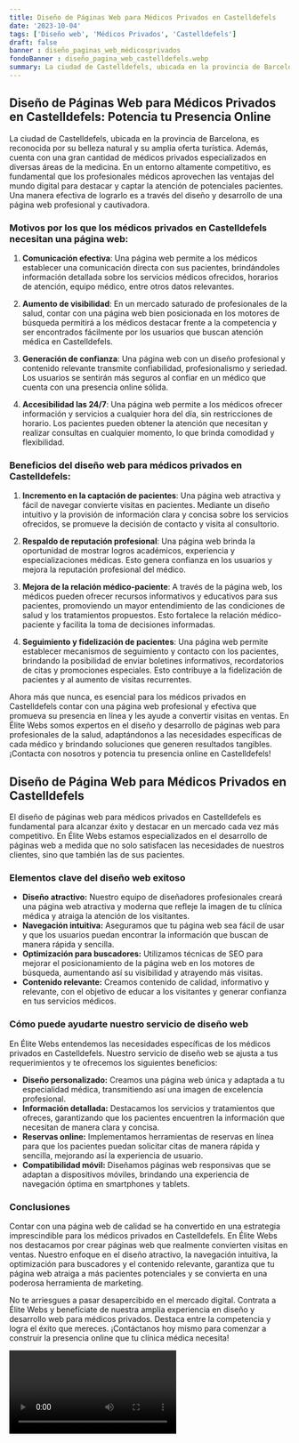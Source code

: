 ```yaml
---
title: Diseño de Páginas Web para Médicos Privados en Castelldefels
date: '2023-10-04'
tags: ['Diseño web', 'Médicos Privados', 'Castelldefels']
draft: false
banner : diseño_paginas_web_médicosprivados
fondoBanner : diseño_pagina_web_castelldefels.webp
summary: La ciudad de Castelldefels, ubicada en la provincia de Barcelona, es reconocida por su belleza natural y su amplia oferta turística. Además, cuenta con una gran cantidad de médicos privados especializados en diversas áreas de la medicina. En un entorno altamente competitivo, es fundamental que los profesionales médicos aprovechen las ventajas del mundo digital para destacar y captar la atención de potenciales pacientes. Una manera efectiva de lograrlo es a través del diseño y desarrollo de una página web profesional y cautivadora.
---
```


## Diseño de Páginas Web para Médicos Privados en Castelldefels: Potencia tu Presencia Online

La ciudad de Castelldefels, ubicada en la provincia de Barcelona, es reconocida por su belleza natural y su amplia oferta turística. Además, cuenta con una gran cantidad de médicos privados especializados en diversas áreas de la medicina. En un entorno altamente competitivo, es fundamental que los profesionales médicos aprovechen las ventajas del mundo digital para destacar y captar la atención de potenciales pacientes. Una manera efectiva de lograrlo es a través del diseño y desarrollo de una página web profesional y cautivadora.

### Motivos por los que los médicos privados en Castelldefels necesitan una página web:

1. **Comunicación efectiva**: Una página web permite a los médicos establecer una comunicación directa con sus pacientes, brindándoles información detallada sobre los servicios médicos ofrecidos, horarios de atención, equipo médico, entre otros datos relevantes.

2. **Aumento de visibilidad**: En un mercado saturado de profesionales de la salud, contar con una página web bien posicionada en los motores de búsqueda permitirá a los médicos destacar frente a la competencia y ser encontrados fácilmente por los usuarios que buscan atención médica en Castelldefels.

3. **Generación de confianza**: Una página web con un diseño profesional y contenido relevante transmite confiabilidad, profesionalismo y seriedad. Los usuarios se sentirán más seguros al confiar en un médico que cuenta con una presencia online sólida.

4. **Accesibilidad las 24/7**: Una página web permite a los médicos ofrecer información y servicios a cualquier hora del día, sin restricciones de horario. Los pacientes pueden obtener la atención que necesitan y realizar consultas en cualquier momento, lo que brinda comodidad y flexibilidad.

### Beneficios del diseño web para médicos privados en Castelldefels:

1. **Incremento en la captación de pacientes**: Una página web atractiva y fácil de navegar convierte visitas en pacientes. Mediante un diseño intuitivo y la provisión de información clara y concisa sobre los servicios ofrecidos, se promueve la decisión de contacto y visita al consultorio.

2. **Respaldo de reputación profesional**: Una página web brinda la oportunidad de mostrar logros académicos, experiencia y especializaciones médicas. Esto genera confianza en los usuarios y mejora la reputación profesional del médico.

3. **Mejora de la relación médico-paciente**: A través de la página web, los médicos pueden ofrecer recursos informativos y educativos para sus pacientes, promoviendo un mayor entendimiento de las condiciones de salud y los tratamientos propuestos. Esto fortalece la relación médico-paciente y facilita la toma de decisiones informadas.

4. **Seguimiento y fidelización de pacientes**: Una página web permite establecer mecanismos de seguimiento y contacto con los pacientes, brindando la posibilidad de enviar boletines informativos, recordatorios de citas y promociones especiales. Esto contribuye a la fidelización de pacientes y al aumento de visitas recurrentes.

Ahora más que nunca, es esencial para los médicos privados en Castelldefels contar con una página web profesional y efectiva que promueva su presencia en línea y les ayude a convertir visitas en ventas. En Élite Webs somos expertos en el diseño y desarrollo de páginas web para profesionales de la salud, adaptándonos a las necesidades específicas de cada médico y brindando soluciones que generen resultados tangibles. ¡Contacta con nosotros y potencia tu presencia online en Castelldefels!

<GifSeo />

<Cta />

## Diseño de Página Web para Médicos Privados en Castelldefels

El diseño de páginas web para médicos privados en Castelldefels es fundamental para alcanzar éxito y destacar en un mercado cada vez más competitivo. En Élite Webs estamos especializados en el desarrollo de páginas web a medida que no solo satisfacen las necesidades de nuestros clientes, sino que también las de sus pacientes.

### Elementos clave del diseño web exitoso

- **Diseño atractivo:** Nuestro equipo de diseñadores profesionales creará una página web atractiva y moderna que refleje la imagen de tu clínica médica y atraiga la atención de los visitantes.
- **Navegación intuitiva:** Aseguramos que tu página web sea fácil de usar y que los usuarios puedan encontrar la información que buscan de manera rápida y sencilla.
- **Optimización para buscadores:** Utilizamos técnicas de SEO para mejorar el posicionamiento de la página web en los motores de búsqueda, aumentando así su visibilidad y atrayendo más visitas.
- **Contenido relevante:** Creamos contenido de calidad, informativo y relevante, con el objetivo de educar a los visitantes y generar confianza en tus servicios médicos.

### Cómo puede ayudarte nuestro servicio de diseño web

En Élite Webs entendemos las necesidades específicas de los médicos privados en Castelldefels. Nuestro servicio de diseño web se ajusta a tus requerimientos y te ofrecemos los siguientes beneficios:

- **Diseño personalizado:** Creamos una página web única y adaptada a tu especialidad médica, transmitiendo así una imagen de excelencia profesional.
- **Información detallada:** Destacamos los servicios y tratamientos que ofreces, garantizando que los pacientes encuentren la información que necesitan de manera clara y concisa.
- **Reservas online:** Implementamos herramientas de reservas en línea para que los pacientes puedan solicitar citas de manera rápida y sencilla, mejorando así la experiencia de usuario.
- **Compatibilidad móvil:** Diseñamos páginas web responsivas que se adaptan a dispositivos móviles, brindando una experiencia de navegación óptima en smartphones y tablets.

### Conclusiones

Contar con una página web de calidad se ha convertido en una estrategia imprescindible para los médicos privados en Castelldefels. En Élite Webs nos destacamos por crear páginas web que realmente convierten visitas en ventas. Nuestro enfoque en el diseño atractivo, la navegación intuitiva, la optimización para buscadores y el contenido relevante, garantiza que tu página web atraiga a más pacientes potenciales y se convierta en una poderosa herramienta de marketing.

No te arriesgues a pasar desapercibido en el mercado digital. Contrata a Élite Webs y benefíciate de nuestra amplia experiencia en diseño y desarrollo web para médicos privados. Destaca entre la competencia y logra el éxito que mereces. ¡Contáctanos hoy mismo para comenzar a construir la presencia online que tu clínica médica necesita!

<Video />

<CtaBot job='Médicos Privados' city='Castelldefels'/>

<Gmaps query='Castelldefels+españa+maps' />